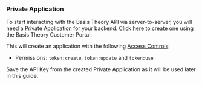 
### Private Application

To start interacting with the Basis Theory API via server-to-server, you will need a [Private Application](/docs/api/applications/#application-types) for your backend. [Click here to create one](https://portal.basistheory.com/applications/create?name=Collect+Cards&type=private&permissions=token%3Ause&permissions=token%3Acreate&permissions=token%3Aupdate) using the Basis Theory Customer Portal.

This will create an application with the following [Access Controls](/docs/concepts/access-controls):
* Permissions: `token:create`, `token:update` and `token:use`

<Alert>Save the API Key from the created Private Application as it will be used later in this guide.</Alert>
